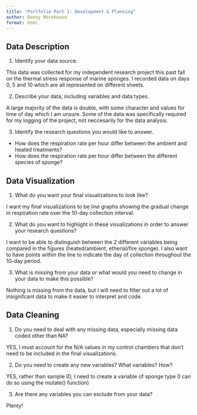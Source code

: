 ```yaml
---
title: "Portfolio Part 1: Development & Planning"
author: Danny Morehouse
format: html
---
```


## Data Description

1. Identify your data source.

This data was collected for my independent research project this past fall on the thermal stress response of marine sponges. I recorded data on days 0, 5 and 10 which are all represented on different sheets. 

2. Describe your data, including variables and data types.

A large majority of the data is double, with some character and values for time of day which I am unsure. Some of the data was specifically required for my logging of the project, not neccesarily for the data analysis.

3. Identify the research questions you would like to answer.

- How does the respiration rate per hour differ between the ambient and heated treatments?
- How does the respiration rate per hour differ between the different species of sponge?

## Data Visualization

1. What do you want your final visualizations to look like?

I want my final visualizations to be line graphs showing the gradual change in respiration rate over the 10-day collection interval.

2. What do you want to highlight in these visualizations in order to answer your research questions?

I want to be able to distinguish between the 2 different variables being compared in the figures (heated/ambient, etherial/fire sponge). I also want to have points within the line to indicate the day of collection throughout the 10-day period.

3. What is missing from your data or what would you need to change in your data to make this possible?

Nothing is missing from the data, but I will need to filter out a lot of insignifcant data to make it easier to interpret and code.

## Data Cleaning

1. Do you need to deal with any missing data, especially missing data coded other than NA?

YES, I must account for the N/A values in my control chambers that don't need to be included in the final visualizations.

2. Do you need to create any new variables? What variables? How?

YES, rather than sample ID, I need to create a variable of sponge type (I can do so using the mutate() function)

3. Are there any variables you can exclude from your data?

Plenty!